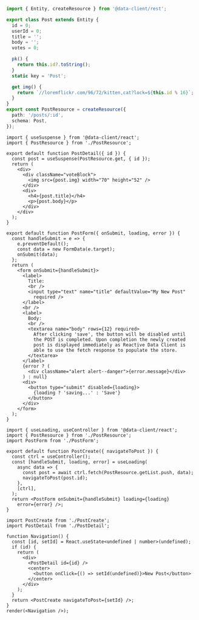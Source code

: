
<HooksPlayground fixtures={postFixtures} getInitialInterceptorData={getInitialInterceptorData} row>

```ts title="PostResource" collapsed
import { Entity, createResource } from '@data-client/rest';

export class Post extends Entity {
  id = 0;
  userId = 0;
  title = '';
  body = '';
  votes = 0;

  pk() {
    return this.id?.toString();
  }
  static key = 'Post';

  get img() {
    return `//loremflickr.com/96/72/kitten,cat?lock=${this.id % 16}`;
  }
}
export const PostResource = createResource({
  path: '/posts/:id',
  schema: Post,
});
```

```tsx title="PostDetail" collapsed
import { useSuspense } from '@data-client/react';
import { PostResource } from './PostResource';

export default function PostDetail({ id }) {
  const post = useSuspense(PostResource.get, { id });
  return (
    <div>
      <div className="voteBlock">
        <img src={post.img} width="70" height="52" />
      </div>
      <div>
        <h4>{post.title}</h4>
        <p>{post.body}</p>
      </div>
    </div>
  );
}
```

```tsx title="PostForm" collapsed
export default function PostForm({ onSubmit, loading, error }) {
  const handleSubmit = e => {
    e.preventDefault();
    const data = new FormData(e.target);
    onSubmit(data);
  };
  return (
    <form onSubmit={handleSubmit}>
      <label>
        Title:
        <br />
        <input type="text" name="title" defaultValue="My New Post"
          required />
      </label>
      <br />
      <label>
        Body:
        <br />
        <textarea name="body" rows={12} required>
          After clicking 'save', the button will be disabled until
          the POST is completed. Upon completion the newly created
          post is displayed immediately as Reactive Data Client is
          able to use the fetch response to populate the store.
        </textarea>
      </label>
      {error ? (
        <div className="alert alert--danger">{error.message}</div>
      ) : null}
      <div>
        <button type="submit" disabled={loading}>
          {loading ? 'saving...' : 'Save'}
        </button>
      </div>
    </form>
  );
}
```

```tsx title="PostCreate" {7}
import { useLoading, useController } from '@data-client/react';
import { PostResource } from './PostResource';
import PostForm from './PostForm';

export default function PostCreate({ navigateToPost }) {
  const ctrl = useController();
  const [handleSubmit, loading, error] = useLoading(
    async data => {
      const post = await ctrl.fetch(PostResource.getList.push, data);
      navigateToPost(post.id);
    },
    [ctrl],
  );
  return <PostForm onSubmit={handleSubmit} loading={loading}
    error={error} />;
}
```

```tsx title="Navigation" collapsed
import PostCreate from './PostCreate';
import PostDetail from './PostDetail';

function Navigation() {
  const [id, setId] = React.useState<undefined | number>(undefined);
  if (id) {
    return (
      <div>
        <PostDetail id={id} />
        <center>
          <button onClick={() => setId(undefined)}>New Post</button>
        </center>
      </div>
    );
  }
  return <PostCreate navigateToPost={setId} />;
}
render(<Navigation />);
```

</HooksPlayground>